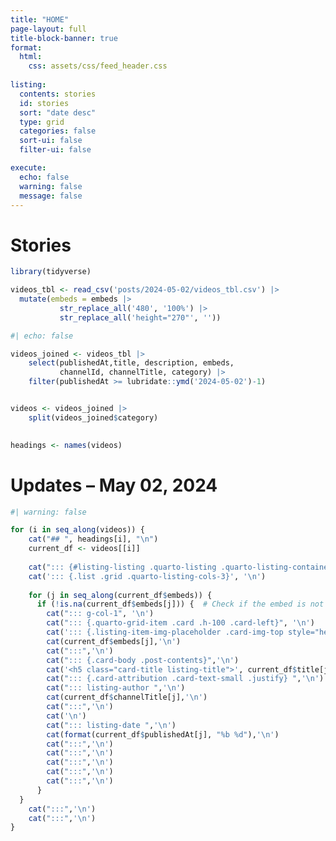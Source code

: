 ```yaml
---
title: "HOME"
page-layout: full
title-block-banner: true
format:
  html:
    css: assets/css/feed_header.css
    
listing:
  contents: stories
  id: stories
  sort: "date desc"
  type: grid
  categories: false
  sort-ui: false
  filter-ui: false

execute:
  echo: false
  warning: false
  message: false
---
```

# [Stories]{.updates}
::: {#stories}
:::

```r

library(tidyverse)

videos_tbl <- read_csv('posts/2024-05-02/videos_tbl.csv') |> 
  mutate(embeds = embeds |> 
           str_replace_all('480', '100%') |> 
           str_replace_all('height="270"', ''))


```

```r
#| echo: false

videos_joined <- videos_tbl |> 
    select(publishedAt,title, description, embeds, 
           channelId, channelTitle, category) |> 
    filter(publishedAt >= lubridate::ymd('2024-05-02')-1)


videos <- videos_joined |>  
    split(videos_joined$category) 
    

headings <- names(videos)
```

# [Updates – May 02, 2024]{.updates}

```r
#| warning: false

for (i in seq_along(videos)) {
    cat("## ", headings[i], "\n")
    current_df <- videos[[i]]
    
    cat("::: {#listing-listing .quarto-listing .quarto-listing-container-grid}", '\n')
    cat('::: {.list .grid .quarto-listing-cols-3}', '\n')
    
    for (j in seq_along(current_df$embeds)) {
      if (!is.na(current_df$embeds[j])) {  # Check if the embed is not empty
        cat("::: g-col-1", '\n')
        cat("::: {.quarto-grid-item .card .h-100 .card-left}", '\n')
        cat('::: {.listing-item-img-placeholder .card-img-top style="height: 150px;"}', '\n')
        cat(current_df$embeds[j],'\n')
        cat(":::",'\n')
        cat("::: {.card-body .post-contents}",'\n')
        cat('<h5 class="card-title listing-title">', current_df$title[j],'</h5> \n')
        cat("::: {.card-attribution .card-text-small .justify} ",'\n')
        cat("::: listing-author ",'\n')
        cat(current_df$channelTitle[j],'\n')
        cat(":::",'\n')
        cat('\n')
        cat("::: listing-date ",'\n')
        cat(format(current_df$publishedAt[j], "%b %d"),'\n')
        cat(":::",'\n')
        cat(":::",'\n')
        cat(":::",'\n')
        cat(":::",'\n')
        cat(":::",'\n')
      }
  }
    cat(":::",'\n')
    cat(":::",'\n')
}

```

